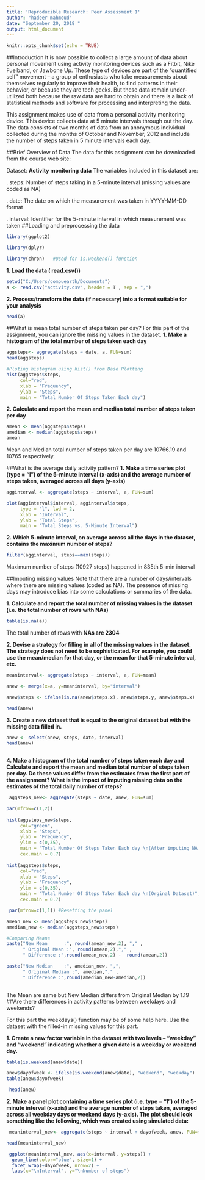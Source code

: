 ---
title: 'Reproducible Research: Peer Assessment 1'
author: "hadeer mahmoud"
date: "September 20, 2018 "
output: html_document
---

```{r setup, include=FALSE}
knitr::opts_chunk$set(echo = TRUE)
```

##Introduction
It is now possible to collect a large amount of data about personal movement using activity monitoring devices such as a Fitbit, Nike Fuelband, or Jawbone Up. These type of devices are part of the “quantified self” movement – a group of enthusiasts who take measurements about themselves regularly to improve their health, to find patterns in their behavior, or because they are tech geeks. But these data remain under-utilized both because the raw data are hard to obtain and there is a lack of statistical methods and software for processing and interpreting the data.

This assignment makes use of data from a personal activity monitoring device. This device collects data at 5 minute intervals through out the day. The data consists of two months of data from an anonymous individual collected during the months of October and November, 2012 and include the number of steps taken in 5 minute intervals each day.

##Brief Overview of Data
The data for this assignment can be downloaded from the course web site:

Dataset: **Activity monitoring data**
The variables included in this dataset are:

. steps: Number of steps taking in a 5-minute interval (missing values are coded as NA)

. date: The date on which the measurement was taken in YYYY-MM-DD format

. interval: Identifier for the 5-minute interval in which measurement was taken
##Loading and preprocessing the data
```{r }
library(ggplot2)
```

```{r }
library(dplyr)
```
```{r }
library(chron)   #Used for is.weekend() function
```
**1. Load the data ( read.csv())**

```{r }
setwd("C:/Users/compuearth/Documents")
a <- read.csv("activity.csv", header = T , sep = ",")
```

**2. Process/transform the data (if necessary) into a format suitable for your analysis**
```{r }
head(a)

```

##What is mean total number of steps taken per day?
For this part of the assignment, you can ignore the missing values in the dataset.
**1. Make a histogram of the total number of steps taken each day**

```{r }
aggsteps<- aggregate(steps ~ date, a, FUN=sum)
head(aggsteps)
```

```{r }
#Ploting histogram using hist() from Base Plotting
hist(aggsteps$steps, 
     col="red", 
     xlab = "Frequency", 
     ylab = "Steps",
     main = "Total Number Of Steps Taken Each day")

```

**2. Calculate and report the mean and median total number of steps taken per day**
```{r }
amean <- mean(aggsteps$steps)
amedian <- median(aggsteps$steps)
amean
```

Mean and Median total number of steps taken per day are 10766.19 and 10765 respectively.

##What is the average daily activity pattern?
**1. Make a time series plot (type = "l") of the 5-minute interval (x-axis) and the average number of steps taken, averaged across all days (y-axis)**

```{r }
agginterval <- aggregate(steps ~ interval, a, FUN=sum)

plot(agginterval$interval, agginterval$steps, 
     type = "l", lwd = 2,
     xlab = "Interval", 
     ylab = "Total Steps",
     main = "Total Steps vs. 5-Minute Interval")

```

**2. Which 5-minute interval, on average across all the days in the dataset, contains the maximum number of steps?**
```{r }
filter(agginterval, steps==max(steps))
```

Maximum number of steps (10927 steps) happened in 835th 5-min interval

##Imputing missing values
Note that there are a number of days/intervals where there are missing values (coded as NA). The presence of missing days may introduce bias into some calculations or summaries of the data.

**1. Calculate and report the total number of missing values in the dataset (i.e. the total number of rows with NAs)**

```{r }
table(is.na(a))
```

The total number of rows with **NAs are 2304**

**2. Devise a strategy for filling in all of the missing values in the dataset. The strategy does not need to be sophisticated. For example, you could use the mean/median for that day, or the mean for that 5-minute interval, etc.**


```{r }
meaninterval<- aggregate(steps ~ interval, a, FUN=mean)

anew <- merge(x=a, y=meaninterval, by="interval")

anew$steps <- ifelse(is.na(anew$steps.x), anew$steps.y, anew$steps.x)

head(anew)
```
**3. Create a new dataset that is equal to the original dataset but with the missing data filled in.**
```{r }
anew <- select(anew, steps, date, interval)
head(anew)
 
```


**4. Make a histogram of the total number of steps taken each day and Calculate and report the mean and median total number of steps taken per day. Do these values differ from the estimates from the first part of the assignment? What is the impact of imputing missing data on the estimates of the total daily number of steps?**
```{r pressure, echo=FALSE}
 aggsteps_new<- aggregate(steps ~ date, anew, FUN=sum)

par(mfrow=c(1,2))
 
hist(aggsteps_new$steps, 
     col="green",
     xlab = "Steps", 
     ylab = "Frequency",
     ylim = c(0,35),
     main = "Total Number Of Steps Taken Each day \n(After imputing NA values with \n mean of 5-min interval)",
     cex.main = 0.7)
 
hist(aggsteps$steps, 
     col="red", 
     xlab = "Steps", 
     ylab = "Frequency",
     ylim = c(0,35),
     main = "Total Number Of Steps Taken Each day \n(Orginal Dataset)",
     cex.main = 0.7)
```

```{r }
 par(mfrow=c(1,1)) #Resetting the panel

amean_new <- mean(aggsteps_new$steps)
amedian_new <- median(aggsteps_new$steps)

#Comparing Means
paste("New Mean      :", round(amean_new,2), "," ,  
      " Original Mean :", round(amean,2),"," , 
      " Difference :",round(amean_new,2) -  round(amean,2))
```

```{r }
paste("New Median    :", amedian_new, ",", 
      " Original Median :", amedian,"," , 
      " Difference :",round(amedian_new-amedian,2))
 
```

The Mean are same but New Median differs from Original Median by 1.19
##Are there differences in activity patterns between weekdays and weekends?

For this part the weekdays() function may be of some help here. Use the dataset with the filled-in missing values for this part.

**1. Create a new factor variable in the dataset with two levels – “weekday” and “weekend” indicating whether a given date is a weekday or weekend day.**
```{r }
table(is.weekend(anew$date))
```
```{r }
anew$dayofweek <- ifelse(is.weekend(anew$date), "weekend", "weekday")
table(anew$dayofweek)
```

```{r }
 head(anew)
```

**2. Make a panel plot containing a time series plot (i.e. type = "l") of the 5-minute interval (x-axis) and the average number of steps taken, averaged across all weekday days or weekend days (y-axis). The plot should look something like the following, which was created using simulated data:**

```{r }
 meaninterval_new<- aggregate(steps ~ interval + dayofweek, anew, FUN=mean)

head(meaninterval_new)
```

```{r }
 ggplot(meaninterval_new, aes(x=interval, y=steps)) + 
  geom_line(color="blue", size=1) + 
  facet_wrap(~dayofweek, nrow=2) +
  labs(x="\nInterval", y="\nNumber of steps")
```

